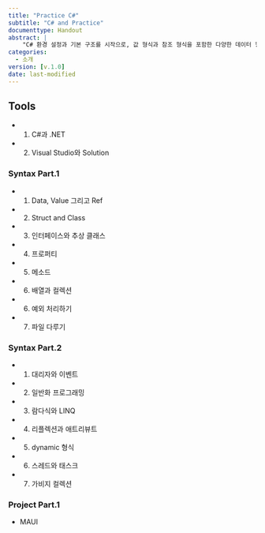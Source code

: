```yaml
---
title: "Practice C#"
subtitle: "C# and Practice"
documenttype: Handout
abstract: |
    "C# 환경 설정과 기본 구조를 시작으로, 값 형식과 참조 형식을 포함한 다양한 데이터 형식을 다루며 문자열과 연산자를 활용해 데이터를 가공하는 방법을 익힙니다. 이어서 분기문, 반복문, 패턴 매칭을 통해 로직 제어의 기초를 다지고, 메소드와 클래스, 인터페이스, 추상 클래스를 통해 객체 지향 프로그래밍의 핵심 개념을 학습합니다. 또한 프로퍼티, 배열, 컬렉션, 인덱서, 제네릭, 예외 처리 기법 등을 배우며 견고하고 유연한 코드를 작성할 수 있는 기술을 쌓게 됩니다. 더 나아가 대리자, 이벤트, 람다식, LINQ를 통해 함수형 프로그래밍 및 데이터 쿼리 기법을 학습하고, 리플렉션과 애트리뷰트, dynamic 형식, 파일 입출력, 스레드와 태스크, WinUI, 네트워크 프로그래밍, 가비지 컬렉션까지 폭넓게 살펴봄으로써 C# 개발 전반에 필요한 지식을 고루 익힐 수 있도록 구성하였습니다."
categories:
  - 소개
version: [v.1.0]
date: last-modified
---
```


## Tools

- 1. C#과 .NET
- 2. Visual Studio와 Solution

### Syntax Part.1

- 1. Data, Value 그리고 Ref
- 2. Struct and Class
- 3. 인터페이스와 추상 클래스
- 4. 프로퍼티
- 5. 메소드
- 6. 배열과 컬렉션
- 6. 예외 처리하기
- 7. 파일 다루기

### Syntax Part.2

- 1. 대리자와 이벤트
- 2. 일반화 프로그래밍
- 3. 람다식와 LINQ
- 4. 리플렉션과 애트리뷰트
- 5. dynamic 형식
- 6. 스레드와 태스크
- 7. 가비지 컬렉션

### Project Part.1

- MAUI
